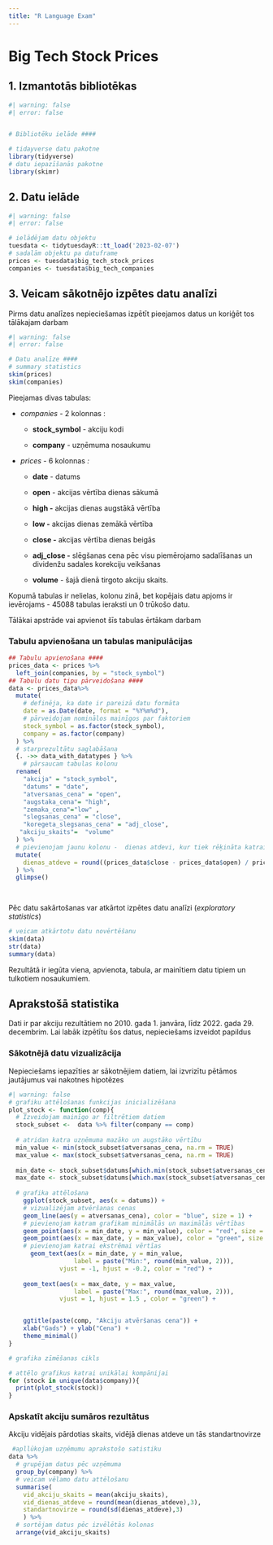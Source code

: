 ```yaml
---
title: "R Language Exam"
---
```


# Big Tech Stock Prices

## 1. Izmantotās bibliotēkas

```r
#| warning: false
#| error: false


# Bibliotēku ielāde ####

# tidayverse datu pakotne
library(tidyverse)
# datu iepazīšanās pakotne
library(skimr)

```

## 2. Datu ielāde

```r
#| warning: false
#| error: false

# ielādējam datu objektu
tuesdata <- tidytuesdayR::tt_load('2023-02-07')
# sadalām objektu pa datuframe
prices <- tuesdata$big_tech_stock_prices 
companies <- tuesdata$big_tech_companies
```

## 3. Veicam sākotnējo izpētes datu analīzi

Pirms datu analīzes nepieciešamas izpētīt pieejamos datus un koriģēt tos tālākajam darbam

```r
#| warning: false
#| error: false

# Datu analīze ####
# summary statistics
skim(prices)
skim(companies)

```

Pieejamas divas tabulas:

-   *companies* - 2 kolonnas :

    -   **stock_symbol** - akciju kodi

    -   **company** - uzņēmuma nosaukumu

-   *prices -* 6 kolonnas *:*

    -   **date** - datums

    -   **open** - akcijas vērtība dienas sākumā

    -   **high -** akcijas dienas augstākā vērtība

    -   **low -** akcijas dienas zemākā vērtība

    -   **close -** akcijas vērtība dienas beigās

    -   **adj_close -** slēgšanas cena pēc visu piemērojamo sadalīšanas un dividenžu sadales korekciju veikšanas

    -   **volume** - šajā dienā tirgoto akciju skaits.

Kopumā tabulas ir nelielas, kolonu zinā, bet kopējais datu apjoms ir ievērojams - 45088 tabulas ieraksti un 0 trūkošo datu.

Tālākai apstrāde vai apvienot šīs tabulas ērtākam darbam

### Tabulu apvienošana un tabulas manipulācijas

```r
## Tabulu apvienošana ####
prices_data <- prices %>% 
  left_join(companies, by = "stock_symbol")
## Tabulu datu tipu pārveidošana ####
data <- prices_data%>% 
  mutate(
    # definēja, ka date ir pareizā datu formāta
    date = as.Date(date, format = "%Y%m%d"),
    # pārveidojam nominālos mainīgos par faktoriem
    stock_symbol = as.factor(stock_symbol),
    company = as.factor(company)
  ) %>% 
  # starprezultātu saglabāšana
  {. ->> data_with_datatypes } %>% 
    # pārsaucam tabulas kolonu
  rename(
    "akcija" = "stock_symbol",
    "datums" = "date",
    "atversanas_cena" = "open",
    "augstaka_cena"= "high",
    "zemaka_cena"="low" ,
    "slegsanas_cena" = "close",
    "koregeta_slegsanas_cena" = "adj_close",
   "akciju_skaits"=  "volume"
  ) %>%
  # pievienojam jaunu kolonu -  dienas atdevi, kur tiek rēķināta katrai rindai
  mutate(
    dienas_atdeve = round((prices_data$close - prices_data$open) / prices_data$open * 100,3)
  ) %>% 
  glimpse()

 
```

Pēc datu sakārtošanas var atkārtot izpētes datu analīzi (*exploratory statistics*)

```r
# veicam atkārtotu datu novērtēšanu
skim(data)
str(data)
summary(data)
```

Rezultātā ir iegūta viena, apvienota, tabula, ar mainītiem datu tipiem un tulkotiem nosaukumiem.

## Aprakstošā statistika

Dati ir par akciju rezultātiem no 2010. gada 1. janvāra, līdz 2022. gada 29. decembrim. Lai labāk izpētītu šos datus, nepieciešams izveidot papildus

### Sākotnējā datu vizualizācija

Nepieciešams iepazīties ar sākotnējiem datiem, lai izvrizītu pētāmos jautājumus vai nakotnes hipotēzes

```r
#| warning: false
# grafiku attēlošanas funkcijas inicializēšana
plot_stock <- function(comp){
  # Izveidojam mainīgo ar filtrētiem datiem
  stock_subset <-  data %>% filter(company == comp)
  
  # atridan katra uzņēmuma mazāko un augstāko vērtību
  min_value <- min(stock_subset$atversanas_cena, na.rm = TRUE)
  max_value <- max(stock_subset$atversanas_cena, na.rm = TRUE)
  
  min_date <- stock_subset$datums[which.min(stock_subset$atversanas_cena)]
  max_date <- stock_subset$datums[which.max(stock_subset$atversanas_cena)]
  
  # grafika attēlošana
    ggplot(stock_subset, aes(x = datums)) +
    # vizualizējam atvēršanas cenas
    geom_line(aes(y = atversanas_cena), color = "blue", size = 1) +
    # pievienojam katram grafikam minimālās un maximālās vērtības
    geom_point(aes(x = min_date, y = min_value), color = "red", size = 3) +
    geom_point(aes(x = max_date, y = max_value), color = "green", size = 3) +
    # pievienojam katrai ekstrēmai vērtīas
      geom_text(aes(x = min_date, y = min_value, 
                  label = paste("Min:", round(min_value, 2))), 
              vjust = -1, hjust = -0.2, color = "red") +
    
    geom_text(aes(x = max_date, y = max_value, 
                  label = paste("Max:", round(max_value, 2))), 
              vjust = 1, hjust = 1.5 , color = "green") +


    ggtitle(paste(comp, "Akciju atvēršanas cena")) +
    xlab("Gads") + ylab("Cena") +
    theme_minimal()
}

# grafika zīmēšanas cikls

# attēlo grafikus katrai unikālai kompānijai
for (stock in unique(data$company)){
  print(plot_stock(stock))
}
```

### Apskatīt akciju sumāros rezultātus

Akciju vidējais pārdotias skaits, vidējā dienas atdeve un tās standartnovirze

```r
 #apllūkojam uzņēmumu aprakstošo satistiku
data %>% 
  # grupējam datus pēc uzņēmuma
  group_by(company) %>% 
  # veicam vēlamo datu attēlošanu
  summarise(
    vid_akciju_skaits = mean(akciju_skaits),
    vid_dienas_atdeve = round(mean(dienas_atdeve),3),
    standartnovirze = round(sd(dienas_atdeve),3)
    ) %>% 
  # sortējam datus pēc izvēlētās kolonas
  arrange(vid_akciju_skaits)
```
